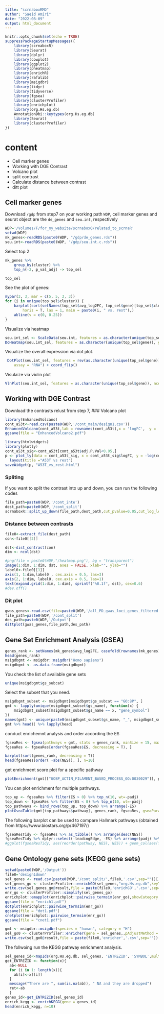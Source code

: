 ```yaml
---
title: "scrnaboxRMD"
author: "Saeid Amiri"
date: "2022-08-09"
output: html_document
---
```


```r
knitr::opts_chunk$set(echo = TRUE)
suppressPackageStartupMessages({
    library(scrnaboxR)
    library(Seurat)
    library(dplyr)
    library(cowplot)
    library(ggplot2)
    library(pheatmap)
    library(enrichR)
    library(rafalib)
    library(msigdbr)
    library(tidyr)
    library(tidyverse)
    library(fgsea)
    library(clusterProfiler)
    library(enrichplot)
    library(org.Hs.eg.db)
    AnnotationDbi::keytypes(org.Hs.eg.db)
    library(Seurat)
    library(clusterProfiler)
})

```

# content
-   Cell marker genes
-   Working with DGE Contrast 
   -  Volcano plot
   -  split contrast
   -  Calculate distance between contrast
   -  ditt plot



## Cell marker genes
Download `/gdp` from step7 on your working path `WDP`, cell marker genes and seurat object are  the `de_genes` and  `seu.int`, respectively


```r
WDP='/Volumes/F/for_my_website/scrnabox0/related_to_scrnaR'
setwd(WDP)
mk_genes<-readRDS(paste0(WDP, "/gdp/de_genes.rds"))
seu.int<-readRDS(paste0(WDP, "/gdp/seu.int.c.rds"))
```


Select top 2
```r
mk_genes %>%
    group_by(cluster) %>%
    top_n(-2, p_val_adj) -> top_sel
```

```r
top_sel
```
See the plot of genes: 
```r
mypar(3, 3, mar = c(5, 5, 3, 3))
for (i in unique(top_sel$cluster)) {
    barplot(sort(setNames(top_sel$avg_log2FC, top_sel$gene)[top_sel$cluster == i], F),
        horiz = T, las = 1, main = paste0(i, " vs. rest"),)
    abline(v = c(0, 0.25))
}
```
Visualize via heatmap 

```r
seu.int_sel <- ScaleData(seu.int, features = as.character(unique(top_sel$gene)), assay = "RNA")
DoHeatmap(seu.int_sel, features = as.character(unique(top_sel$gene)), group.by = "cell.types.pool",    assay = "RNA")
```   

Visualize the overall expression via dot plot. 

```r
 DotPlot(seu.int_sel, features = rev(as.character(unique(top_sel$gene))), group.by = "cell.types.pool",
    assay = "RNA") + coord_flip()
```

Visulaize via violin plot 
 
```r
VlnPlot(seu.int_sel, features = as.character(unique(top_sel$gene)), ncol = 5, group.by = "cell.types.pool", assay = "RNA")
```

## Working with DGE Contrast 
Download the contrasts relust from step 7, 
### Volcano plot
```r
library(EnhancedVolcano)
cont_a53t<-read.csv(paste0(WDP,'/cont_main/design1.csv'))
EnhancedVolcano(cont_a53t,lab = rownames(cont_a53t),x = 'logFC',  y = 'P.Value', FCcutoff=1, title = 'A53T - rest', drawConnectors = TRUE, max.overlaps= 30)
ggsave(file = "EnhancedVolcano2.pdf")
```

```r
library(htmlwidgets)
library(plotly)
cont_a53t_sig<-cont_a53t[cont_a53t$adj.P.Val<0.05,]
p <- plot_ly(data = cont_a53t_sig, x = cont_a53t_sig$logFC, y = -log(cont_a53t_sig$adj.P.Val), text = cont_a53t_sig$X, mode = "markers") %>% 
  layout(title ="A53T vs rest")
saveWidget(p, "A53T_vs_rest.html")
```


### Spliting
If you want to split the contrast into up and down, you can run the following codes
```r
file_path=paste0(WDP,'/cont_inte')
dest_path=paste0(WDP,'/cont_split')
scrnaboxR::split_up_down(file_path,dest_path,cut_pvalue=0.05,cut_log_low=-0.25,cut_log_up=0.25, n_row=200)
```

### Distance between contrasts
```r
file0<-extract_file(dest_path)
con<-file0[[2]]
```

```r
dst<-dist_contrast(con)
dim <- ncol(dst)
```

```r
#png(file = paste0(WDP,"/heatmap.png"), bg = "transparent")
image(1:dim, 1:dim, dst, axes = FALSE, xlab="", ylab="")
label0<-file0[[1]]
axis(1, 1:dim,label0 , cex.axis = 0.5, las=3)
axis(2, 1:dim, label0, cex.axis = 0.5, las=1)
text(expand.grid(1:dim, 1:dim), sprintf("%0.1f", dst), cex=0.6)
#dev.off()
```

### Dit plot
```r
gwas_genes<-read.csv(file=paste0(WDP,'/all_PD_gwas_loci_genes_filtered.csv'))$hgnc_symbol
file_path=paste0(WDP,'/cont_split')
des_path=paste0(WDP,'/Output')
dittplot(gwas_genes,file_path,des_path)
```

## Gene Set Enrichment Analysis (GSEA)


```r
genes_rank <- setNames(mk_genes$avg_log2FC, casefold(rownames(mk_genes),upper = T))
head(genes_rank)
msigdbgmt <- msigdbr::msigdbr("Homo sapiens")
msigdbgmt <- as.data.frame(msigdbgmt)
```
You check the  list  of available gene sets
```r
unique(msigdbgmt$gs_subcat)
```
Select the subset that you need.
```r
msigdbgmt_subset <- msigdbgmt[msigdbgmt$gs_subcat == "GO:BP", ]
gmt <- lapply(unique(msigdbgmt_subset$gs_name), function(x) {
    msigdbgmt_subset[msigdbgmt_subset$gs_name == x, "gene_symbol"]
})
names(gmt) <- unique(paste0(msigdbgmt_subset$gs_name, "_", msigdbgmt_subset$gs_exact_source))
gmt %>% head() %>% lapply(head)
```


conduct enrichemnt analysis and order according the ES
```r
fgseaRes <- fgsea(pathways = gmt, stats = genes_rank, minSize = 15, maxSize = 500, scoreType = "pos")
fgseaRes <- fgseaRes[order(fgseaRes$ES, decreasing = T), ]
```

```r
barplot(sort(genes_rank, decreasing = T))
head(fgseaRes[order( -abs(NES)), ], n=10)
```

get enrichment score plot for a specific pathway
```r
plotEnrichment(gmt[["GOBP_ACTIN_FILAMENT_BASED_PROCESS_GO:0030029"]], genes_rank)
```

You can plot enrichment for multiple pathways.
```r
top_up <- fgseaRes %>% filter(ES > 0) %>% top_n(10, wt=-padj)
top_down <- fgseaRes %>% filter(ES < 0) %>% top_n(10, wt=-padj)
top_pathways <- bind_rows(top_up, top_down) %>% arrange(-ES)
plotGseaTable(gmt[top_pathways$pathway], genes_rank, fgseaRes, gseaParam = 0.5)
```

The following barplot can be used to compare Hallmark pathways (obtained from  https://www.biostars.org/p/467197/)

```r
fgseaResTidy <- fgseaRes %>% as_tibble() %>% arrange(desc(NES))
fgseaResTidy %>% dplyr::select(-leadingEdge, -ES) %>% arrange(padj) %>% DT::datatable()
#ggplot(fgseaResTidy, aes(reorder(pathway, NES), NES)) + geom_col(aes(fill=padj<0.05)) +coord_flip() +labs(x="Pathway", y="Normalized Enrichment Score",title="Hallmark pathways NES from GSEA") + theme_minimal()
```



## Gene Ontology gene sets (KEGG gene sets)


```r
setwd(paste0(WDP,'/Output'))
file0='design1down'
sel_genes <- read.csv(paste0(WDP,'/cont_split/',file0,'.csv',sep=""))[,1]
sel_genes_go <- clusterProfiler::enrichGO(sel_genes,"org.Hs.eg.db",keyType = "SYMBOL",ont = "BP",minGSSize = 50)
write.csv(sel_genes_go@result,file = paste(file0,'enrichGO','.csv',sep=''))
enr_go <- clusterProfiler::simplify(sel_genes_go)
enrichplot::emapplot(enrichplot::pairwise_termsim(enr_go),showCategory = 30, cex_label_category = 0.5)
ggsave(file = "enrich1.pdf")
dotplot(enrichplot::pairwise_termsim(enr_go))
ggsave(file = "dot1.pdf")
cnetplot(enrichplot::pairwise_termsim(enr_go)) 
ggsave(file = "cnet1.pdf")

gmt <- msigdbr::msigdbr(species = "human", category = "H")
sel_go0 <- clusterProfiler::enricher(gene = sel_genes,,pAdjustMethod = "BH",pvalueCutoff  = 0.05, qvalueCutoff  = 0.05, TERM2GENE = gmt[,c("gs_name", "gene_symbol")])
write.csv(sel_go0@result,file = paste(file0,'enricher','.csv',sep=''))
```


The follwoing run the KEGG pathway enrichment analysis. 
```r
sel_genes_id<-mapIds(org.Hs.eg.db, sel_genes, 'ENTREZID', 'SYMBOL',multiVals=last)
get_ENTREZID <- function(x){
  ab<-NULL
  for (i in 1: length(x)){
    ab[i]<-x[[i]]
  }
  message("There are ", sum(is.na(ab)), " NA and they are dropped")
  ret<-ab
  }
genes_id<-get_ENTREZID(sel_genes_id)
enrich_kegg <- enrichKEGG(gene = genes_id)
head(enrich_kegg, n=10)
```

